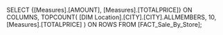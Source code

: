 SELECT 
  {[Measures].[AMOUNT], [Measures].[TOTALPRICE]} ON COLUMNS,
  TOPCOUNT(
    [DIM Location].[CITY].[CITY].ALLMEMBERS,
    10,
    [Measures].[TOTALPRICE]
  ) ON ROWS
FROM [FACT_Sale_By_Store];
